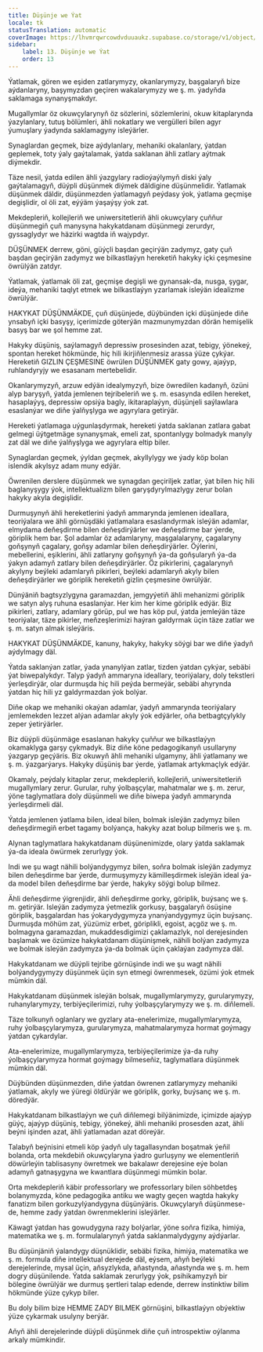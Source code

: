 ```yaml
---
title: Düşünje we Ýat
locale: tk
statusTranslation: automatic
coverImage: https://lhvmrqwrcowdvduuaukz.supabase.co/storage/v1/object/public/strapi-uploads/small_cover-educacion-fundamental.webp-2d51a7828a2b1309555be27f7e2a61a0.webp
sidebar:
    label: 13. Düşünje we Ýat
    order: 13
---
```

Ýatlamak, gören we eşiden zatlarymyzy, okanlarymyzy, başgalaryň bize aýdanlaryny, başymyzdan geçiren wakalarymyzy we ş. m. ýadyňda saklamaga synanyşmakdyr.

Mugallymlar öz okuwçylarynyň öz sözlerini, sözlemlerini, okuw kitaplarynda ýazylanlary, tutuş bölümleri, ähli nokatlary we vergülleri bilen agyr ýumuşlary ýadynda saklamagyny isleýärler.

Synaglardan geçmek, bize aýdylanlary, mehaniki okalanlary, ýatdan geplemek, toty ýaly gaýtalamak, ýatda saklanan ähli zatlary aýtmak diýmekdir.

Täze nesil, ýatda edilen ähli ýazgylary radioýaýlymyň diski ýaly gaýtalamagyň, düýpli düşünmek diýmek däldigine düşünmelidir. Ýatlamak düşünmek däldir, düşünmezden ýatlamagyň peýdasy ýok, ýatlama geçmişe degişlidir, ol öli zat, eýýäm ýaşaýşy ýok zat.

Mekdepleriň, kollejleriň we uniwersitetleriň ähli okuwçylary çuňňur düşünmegiň çuň manysyna hakykatdanam düşünmegi zerurdyr, gyssaglydyr we häzirki wagtda iň wajypdyr.

DÜŞÜNMEK derrew, göni, güýçli başdan geçirýän zadymyz, gaty çuň başdan geçirýän zadymyz we bilkastlaýyn hereketiň hakyky içki çeşmesine öwrülýän zatdyr.

Ýatlamak, ýatlamak öli zat, geçmişe degişli we gynansak-da, nusga, şygar, ideýa, mehaniki taqlyt etmek we bilkastlaýyn yzarlamak isleýän idealizme öwrülýär.

HAKYKAT DÜŞÜNMÄKDE, çuň düşünjede, düýbünden içki düşünjede diňe ynsabyň içki basyşy, içerimizde göterýän mazmunymyzdan dörän hemişelik basyş bar we şol hemme zat.

Hakyky düşüniş, saýlamagyň depressiw prosesinden azat, tebigy, ýönekeý, spontan hereket hökmünde, hiç hili ikirjiňlenmesiz arassa ýüze çykýar. Hereketiň GIZLIN ÇEŞMESINE öwrülen DÜŞÜNMEK gaty gowy, ajaýyp, ruhlandyryjy we esasanam mertebelidir.

Okanlarymyzyň, arzuw edýän idealymyzyň, bize öwredilen kadanyň, özüni alyp baryşyň, ýatda jemlenen tejribeleriň we ş. m. esasynda edilen hereket, hasaplaýyş, depressiw opsiýa bagly, ikitaraplaýyn, düşünjeli saýlawlara esaslanýar we diňe ýalňyşlyga we agyrylara getirýär.

Hereketi ýatlamaga uýgunlaşdyrmak, hereketi ýatda saklanan zatlara gabat gelmegi üýtgetmäge synanyşmak, emeli zat, spontanlygy bolmadyk manyly zat däl we diňe ýalňyşlyga we agyrylara eltip biler.

Synaglardan geçmek, ýyldan geçmek, akyllylygy we ýady köp bolan islendik akylsyz adam muny edýär.

Öwrenilen derslere düşünmek we synagdan geçiriljek zatlar, ýat bilen hiç hili baglanyşygy ýok, intellektualizm bilen garyşdyrylmazlygy zerur bolan hakyky akyla degişlidir.

Durmuşynyň ähli hereketlerini ýadyň ammarynda jemlenen ideallara, teoriýalara we ähli görnüşdäki ýatlamalara esaslandyrmak isleýän adamlar, elmydama deňeşdirme bilen deňeşdirýärler we deňeşdirme bar ýerde, göriplik hem bar. Şol adamlar öz adamlaryny, maşgalalaryny, çagalaryny goňşynyň çagalary, goňşy adamlar bilen deňeşdirýärler. Öýlerini, mebellerini, eşiklerini, ähli zatlaryny goňşynyň ýa-da goňşularyň ýa-da ýakyn adamyň zatlary bilen deňeşdirýärler. Öz pikirlerini, çagalarynyň akylyny beýleki adamlaryň pikirleri, beýleki adamlaryň akyly bilen deňeşdirýärler we göriplik hereketiň gizlin çeşmesine öwrülýär.

Dünýäniň bagtsyzlygyna garamazdan, jemgyýetiň ähli mehanizmi göriplik we satyn alyş ruhuna esaslanýar. Her kim her kime göriplik edýär. Biz pikirleri, zatlary, adamlary görüp, pul we has köp pul, ýatda jemleýän täze teoriýalar, täze pikirler, meňzeşlerimizi haýran galdyrmak üçin täze zatlar we ş. m. satyn almak isleýäris.

HAKYKAT DÜŞÜNMÄKDE, kanuny, hakyky, hakyky söýgi bar we diňe ýadyň aýdylmagy däl.

Ýatda saklanýan zatlar, ýada ynanylýan zatlar, tizden ýatdan çykýar, sebäbi ýat biwepalykdyr. Talyp ýadyň ammaryna ideallary, teoriýalary, doly tekstleri ýerleşdirýär, olar durmuşda hiç hili peýda bermeýär, sebäbi ahyrynda ýatdan hiç hili yz galdyrmazdan ýok bolýar.

Diňe okap we mehaniki okaýan adamlar, ýadyň ammarynda teoriýalary jemlemekden lezzet alýan adamlar akyly ýok edýärler, oňa betbagtçylykly zeper ýetirýärler.

Biz düýpli düşünmäge esaslanan hakyky çuňňur we bilkastlaýyn okamaklyga garşy çykmadyk. Biz diňe köne pedagogikanyň usullaryny ýazgaryp geçýäris. Biz okuwyň ähli mehaniki ulgamyny, ähli ýatlamany we ş. m. ýazgarýarys. Hakyky düşüniş bar ýerde, ýatlamak artykmaçlyk edýär.

Okamaly, peýdaly kitaplar zerur, mekdepleriň, kollejleriň, uniwersitetleriň mugallymlary zerur. Gurular, ruhy ýolbaşçylar, mahatmalar we ş. m. zerur, ýöne taglymatlara doly düşünmeli we diňe biwepa ýadyň ammarynda ýerleşdirmeli däl.

Ýatda jemlenen ýatlama bilen, ideal bilen, bolmak isleýän zadymyz bilen deňeşdirmegiň erbet tagamy bolýança, hakyky azat bolup bilmeris we ş. m.

Alynan taglymatlara hakykatdanam düşünenimizde, olary ýatda saklamak ýa-da ideala öwürmek zerurlygy ýok.

Indi we şu wagt nähili bolýandygymyz bilen, soňra bolmak isleýän zadymyz bilen deňeşdirme bar ýerde, durmuşymyzy kämilleşdirmek isleýän ideal ýa-da model bilen deňeşdirme bar ýerde, hakyky söýgi bolup bilmez.

Ähli deňeşdirme ýigrenjidir, ähli deňeşdirme gorky, göriplik, buýsanç we ş. m. getirýär. Isleýän zadymyza ýetmezlik gorkusy, başgalaryň ösüşine göriplik, başgalardan has ýokarydygymyza ynanýandygymyz üçin buýsanç. Durmuşda möhüm zat, ýüzümiz erbet, göriplikli, egoist, açgöz we ş. m. bolmagyna garamazdan, mukaddesdigimizi çaklamazlyk, nol derejesinden başlamak we özümize hakykatdanam düşünişmek, nähili bolýan zadymyza we bolmak isleýän zadymyza ýa-da bolmak üçin çaklaýan zadymyza däl.

Hakykatdanam we düýpli tejribe görnüşinde indi we şu wagt nähili bolýandygymyzy düşünmek üçin syn etmegi öwrenmesek, özümi ýok etmek mümkin däl.

Hakykatdanam düşünmek isleýän bolsak, mugallymlarymyzy, gurularymyzy, ruhanylarymyzy, terbiýeçilerimizi, ruhy ýolbaşçylarymyzy we ş. m. diňlemeli.

Täze tolkunyň oglanlary we gyzlary ata-enelerimize, mugallymlarymyza, ruhy ýolbaşçylarymyza, gurularymyza, mahatmalarymyza hormat goýmagy ýatdan çykardylar.

Ata-enelerimize, mugallymlarymyza, terbiýeçilerimize ýa-da ruhy ýolbaşçylarymyza hormat goýmagy bilmeseňiz, taglymatlara düşünmek mümkin däl.

Düýbünden düşünmezden, diňe ýatdan öwrenen zatlarymyzy mehaniki ýatlamak, akyly we ýüregi öldürýär we göriplik, gorky, buýsanç we ş. m. döredýär.

Hakykatdanam bilkastlaýyn we çuň diňlemegi bilýänimizde, içimizde ajaýyp güýç, ajaýyp düşüniş, tebigy, ýönekeý, ähli mehaniki prosesden azat, ähli beýni işinden azat, ähli ýatlamadan azat döreýär.

Talabyň beýnisini etmeli köp ýadyň uly tagallasyndan boşatmak ýeňil bolanda, orta mekdebiň okuwçylaryna ýadro gurluşyny we elementleriň döwürleýin tablisasyny öwretmek we bakalawr derejesine eýe bolan adamyň gatnaşygyna we kwantlara düşünmegi mümkin bolar.

Orta mekdepleriň käbir professorlary we professorlary bilen söhbetdeş bolanymyzda, köne pedagogika antiku we wagty geçen wagtda hakyky fanatizm bilen gorkuzylýandygyna düşünýäris. Okuwçylaryň düşünmese-de, hemme zady ýatdan öwrenmeklerini isleýärler.

Käwagt ýatdan has gowudygyna razy bolýarlar, ýöne soňra fizika, himiýa, matematika we ş. m. formulalarynyň ýatda saklanmalydygyny aýdýarlar.

Bu düşünjäniň ýalandygy düşnüklidir, sebäbi fizika, himiýa, matematika we ş. m. formula diňe intellektual derejede däl, eýsem, aňyň beýleki derejelerinde, mysal üçin, aňsyzlykda, aňastynda, aňastynda we ş. m. hem dogry düşünilende. Ýatda saklamak zerurlygy ýok, psihikamyzyň bir bölegine öwrülýär we durmuş şertleri talap edende, derrew instinktiw bilim hökmünde ýüze çykyp biler.

Bu doly bilim bize HEMME ZADY BILMEK görnüşini, bilkastlaýyn obýektiw ýüze çykarmak usulyny berýär.

Aňyň ähli derejelerinde düýpli düşünmek diňe çuň introspektiw oýlanma arkaly mümkindir.

